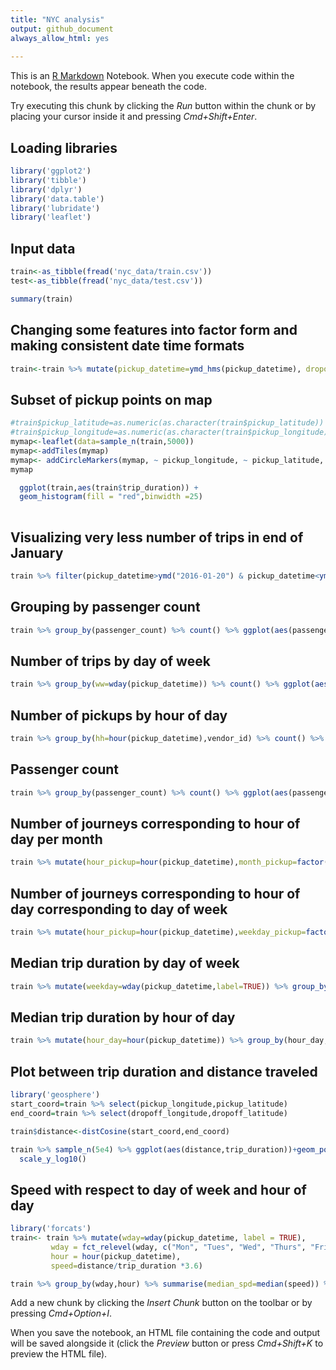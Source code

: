 ```yaml
---
title: "NYC analysis"
output: github_document
always_allow_html: yes
 
---
```


This is an [R Markdown](http://rmarkdown.rstudio.com) Notebook. When you execute code within the notebook, the results appear beneath the code. 

Try executing this chunk by clicking the *Run* button within the chunk or by placing your cursor inside it and pressing *Cmd+Shift+Enter*. 

## Loading libraries
```r
library('ggplot2')
library('tibble')
library('dplyr')
library('data.table')
library('lubridate')
library('leaflet')
```

## Input data
```r
train<-as_tibble(fread('nyc_data/train.csv'))
test<-as_tibble(fread('nyc_data/test.csv'))

summary(train)
```

## Changing some features into factor form and making consistent date time formats
```r
train<-train %>% mutate(pickup_datetime=ymd_hms(pickup_datetime), dropoff_datetime=ymd_hms(dropoff_datetime), vendor_id=factor(vendor_id), passenger_count=factor(passenger_count))

```

## Subset of  pickup points on map
```r
#train$pickup_latitude=as.numeric(as.character(train$pickup_latitude))
#train$pickup_longitude=as.numeric(as.character(train$pickup_longitude))
mymap<-leaflet(data=sample_n(train,5000))
mymap<-addTiles(mymap)
mymap<- addCircleMarkers(mymap, ~ pickup_longitude, ~ pickup_latitude, radius=1, color='red')
mymap
```

```r
  ggplot(train,aes(train$trip_duration)) +
  geom_histogram(fill = "red",binwidth =25)
 
```

## Visualizing very less number of trips in end of January
```r
train %>% filter(pickup_datetime>ymd("2016-01-20") & pickup_datetime<ymd("2016-02-10")) %>% ggplot(aes(pickup_datetime))+geom_histogram(fill="blue",bins=100)

```

## Grouping by passenger count

```r
train %>% group_by(passenger_count) %>% count() %>% ggplot(aes(passenger_count,n,fill=passenger_count))+geom_col()
```

## Number of trips by day of week

```r
train %>% group_by(ww=wday(pickup_datetime)) %>% count() %>% ggplot(aes(ww,n))+geom_point(size=3) + labs(x="Day of week", y="Number of pickups")  
```

## Number of pickups by hour of day

```r
train %>% group_by(hh=hour(pickup_datetime),vendor_id) %>% count() %>% ggplot(aes(hh,n,color=vendor_id))+geom_point(size=3)+labs(x="Hour of day", y="Number of pickups")  
```
## Passenger count

```r
train %>% group_by(passenger_count) %>% count() %>% ggplot(aes(passenger_count,n))+geom_col()

```

## Number of journeys corresponding to hour of day per month
```r
train %>% mutate(hour_pickup=hour(pickup_datetime),month_pickup=factor(month(pickup_datetime,label=TRUE))) %>% group_by(hour_pickup,month_pickup) %>% count() %>% ggplot(aes(hour_pickup,n,color=month_pickup))+geom_line(size=1)+labs(x="hour of the day", y="count") 
```

## Number of journeys corresponding to hour of day corresponding to day of week

```r
train %>% mutate(hour_pickup=hour(pickup_datetime),weekday_pickup=factor(wday(pickup_datetime,label=TRUE))) %>% group_by(hour_pickup,weekday_pickup) %>% count() %>% ggplot(aes(hour_pickup,n,color=weekday_pickup))+geom_line(size=1)+labs(x="hour of the day", y="count") 
```

## Median trip duration by day of week 

```r
train %>% mutate(weekday=wday(pickup_datetime,label=TRUE)) %>% group_by(weekday,vendor_id) %>% summarise(median_duration=median(trip_duration/60)) %>% ggplot(aes(weekday,median_duration,color=vendor_id))  + geom_point(size=4) + labs(x="Weekday",y="Median duration in minutes")
```

## Median trip duration by hour of day

```r
train %>% mutate(hour_day=hour(pickup_datetime)) %>% group_by(hour_day,vendor_id) %>% summarise(median_duration=median(trip_duration/60)) %>% ggplot(aes(hour_day,median_duration,color=vendor_id)) + geom_point(size=4) + labs(x="Hour of day",y="Median duration in minutes")
```

## Plot between trip duration and distance traveled
```r
library('geosphere')
start_coord=train %>% select(pickup_longitude,pickup_latitude)
end_coord=train %>% select(dropoff_longitude,dropoff_latitude)

train$distance<-distCosine(start_coord,end_coord)

train %>% sample_n(5e4) %>% ggplot(aes(distance,trip_duration))+geom_point() +  scale_x_log10() +
  scale_y_log10() 

```

## Speed with respect to day of week and hour of day

```r
library('forcats')
train<- train %>% mutate(wday=wday(pickup_datetime, label = TRUE),
         wday = fct_relevel(wday, c("Mon", "Tues", "Wed", "Thurs", "Fri", "Sat", "Sun")),
         hour = hour(pickup_datetime),
         speed=distance/trip_duration *3.6)

train %>% group_by(wday,hour) %>% summarise(median_spd=median(speed)) %>% ggplot(aes(wday,hour,fill=median_spd))+geom_tile()+ scale_fill_distiller(palette = "Spectral") 
```



Add a new chunk by clicking the *Insert Chunk* button on the toolbar or by pressing *Cmd+Option+I*.

When you save the notebook, an HTML file containing the code and output will be saved alongside it (click the *Preview* button or press *Cmd+Shift+K* to preview the HTML file).
